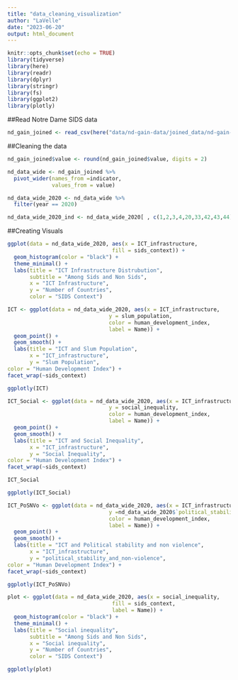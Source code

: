 ```yaml
---
title: "data_cleaning_visualization"
author: "LaVelle"
date: "2023-06-20"
output: html_document
---
```






```r
knitr::opts_chunk$set(echo = TRUE) 
library(tidyverse)
library(here)
library(readr)
library(dplyr)
library(stringr)
library(fs)
library(ggplot2)
library(plotly)
```

##Read Notre Dame SIDS data

```r
nd_gain_joined <- read_csv(here("data/nd-gain-data/joined_data/nd-gain-joined.csv"))
```

##Cleaning the data

```r
nd_gain_joined$value <- round(nd_gain_joined$value, digits = 2)
```


```r
nd_data_wide <- nd_gain_joined %>% 
  pivot_wider(names_from =indicator,
              values_from = value)
```

```r
nd_data_wide_2020 <- nd_data_wide %>%
  filter(year == 2020)
```



```r
nd_data_wide_2020_ind <- nd_data_wide_2020[ , c(1,2,3,4,20,33,42,43,44)]
```


##Creating Visuals
```r
ggplot(data = nd_data_wide_2020, aes(x = ICT_infrastructure,
                                 fill = sids_context)) +
  geom_histogram(color = "black") +
  theme_minimal() +
  labs(title = "ICT Infrastructure Distrubution",
       subtitle = "Among Sids and Non Sids",
       x = "ICT Infrastructure",
       y = "Number of Countries",
       color = "SIDS Context")

```


```r
ICT <- ggplot(data = nd_data_wide_2020, aes(x = ICT_infrastructure,
                                y = slum_population,
                                color = human_development_index,
                                label = Name)) +
  geom_point() +
  geom_smooth() +
  labs(title = "ICT and Slum Population",
       x = "ICT_infrastructure",
       y = "Slum Population",
color = "Human Development Index") +
facet_wrap(~sids_context)
```


```r
ggplotly(ICT)
```



```r
ICT_Social <- ggplot(data = nd_data_wide_2020, aes(x = ICT_infrastructure,
                                y = social_inequality,
                                color = human_development_index,
                                label = Name)) +
  geom_point() +
  geom_smooth() +
  labs(title = "ICT and Social Inequality",
       x = "ICT_infrastructure",
       y = "Social Inequality",
color = "Human Development Index") +
facet_wrap(~sids_context)

ICT_Social
```



```r
ggplotly(ICT_Social)
```



```r
ICT_PoSNVo <- ggplot(data = nd_data_wide_2020, aes(x = ICT_infrastructure,
                                y =nd_data_wide_2020$`political_stability_and_non-violence`,
                                color = human_development_index,
                                label = Name)) +
  geom_point() +
  geom_smooth() +
  labs(title = "ICT and Political stability and non violence",
       x = "ICT_infrastructure",
       y = "political_stability_and_non-violence",
color = "Human Development Index") +
facet_wrap(~sids_context)
```


```r
ggplotly(ICT_PoSNVo)

```

```r
plot <- ggplot(data = nd_data_wide_2020, aes(x = social_inequality,
                                 fill = sids_context,
                                 label = Name)) +
  geom_histogram(color = "black") +
  theme_minimal() +
  labs(title = "Social inequality",
       subtitle = "Among Sids and Non Sids",
       x = "Social inequality",
       y = "Number of Countries",
       color = "SIDS Context")

```

```r
ggplotly(plot)
```

